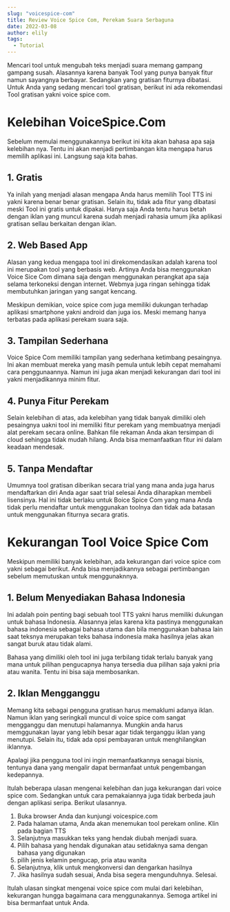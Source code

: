 ```yaml
---
slug: "voicespice-com"
title: Review Voice Spice Com, Perekam Suara Serbaguna
date: 2022-03-08
author: elily
tags:
  - Tutorial
---
```


Mencari tool untuk mengubah teks menjadi suara memang gampang gampang susah. Alasannya karena banyak Tool yang punya banyak fitur namun sayangnya berbayar. Sedangkan yang gratisan fiturnya dibatasi. Untuk Anda yang sedang mencari tool gratisan, berikut ini ada rekomendasi Tool gratisan yakni voice spice com.

# Kelebihan VoiceSpice.Com

Sebelum memulai menggunakannya berikut ini kita akan bahasa apa saja kelebihan nya. Tentu ini akan menjadi pertimbangan kita mengapa harus memilih aplikasi ini. Langsung saja kita bahas.

## 1. Gratis

Ya inilah yang menjadi alasan mengapa Anda harus memilih Tool TTS ini yakni karena benar benar gratisan. Selain itu, tidak ada fitur yang dibatasi meski Tool ini gratis untuk dipakai. Hanya saja Anda tentu harus betah dengan iklan yang muncul karena sudah menjadi rahasia umum jika aplikasi gratisan sellau berkaitan dengan iklan.

## 2. Web Based App

Alasan yang kedua mengapa tool ini direkomendasikan adalah karena tool ini merupakan tool yang berbasis web. Artinya Anda bisa menggunakan Voice Sice Com dimana saja dengan menggunakan perangkat apa saja selama terkoneksi dengan internet. Webmya juga ringan sehingga tidak membutuhkan jaringan yang sangat kencang.

Meskipun demikian, voice spice com juga memiliki dukungan terhadap aplikasi smartphone yakni android dan juga ios. Meski memang hanya terbatas pada aplikasi perekam suara saja.

## 3. Tampilan Sederhana

Voice Spice Com memiliki tampilan yang sederhana ketimbang pesaingnya. Ini akan membuat mereka yang masih pemula untuk lebih cepat memahami cara penggunaannya. Namun ini juga akan menjadi kekurangan dari tool ini yakni menjadikannya minim fitur.

## 4. Punya Fitur Perekam

Selain kelebihan di atas, ada kelebihan yang tidak banyak dimiliki oleh pesaingnya uakni tool ini memiliki fitur perekam yang membuatnya menjadi alat perekam secara online. Bahkan file rekaman Anda akan tersimpan di cloud sehingga tidak mudah hilang. Anda bisa memanfaatkan fitur ini dalam keadaan mendesak.

## 5. Tanpa Mendaftar

Umumnya tool gratisan diberikan secara trial yang mana anda juga harus mendaftarkan diri Anda agar saat trial selesai Anda diharapkan membeli lisensinya. Hal ini tidak berlaku untuk Boice Spice Com yang mana Anda tidak perlu mendaftar untuk menggunakan toolnya dan tidak ada batasan untuk menggunakan fiturnya secara gratis.

# Kekurangan Tool Voice Spice Com

Meskipun memiliki banyak kelebihan, ada kekurangan dari voice spice com yakni sebagai berikut. Anda bisa menjadikannya sebagai pertimbangan sebelum memutuskan untuk menggunaknnya.

## 1. Belum Menyediakan Bahasa Indonesia

Ini adalah poin penting bagi sebuah tool TTS yakni harus memiliki dukungan untuk bahasa Indonesia. Alasannya jelas karena kita pastinya menggunakan bahasa indonesia sebagai bahasa utama dan bila menggunakan bahasa lain saat teksnya merupakan teks bahasa indonesia maka hasilnya jelas akan sangat buruk atau tidak alami.

Bahasa yang dimiliki oleh tool ini juga terbilang tidak terlalu banyak yang mana untuk pilihan pengucapnya hanya tersedia dua pilihan saja yakni pria atau wanita. Tentu ini bisa saja membosankan.

## 2. Iklan Mengganggu

Memang kita sebagai pengguna gratisan harus memaklumi adanya iklan. Namun iklan yang seringkali muncul di voice spice com sangat mengganggu dan menutupi halamannya. Mungkin anda harus memggunakan layar yang lebih besar agar tidak terganggu iklan yang menutupi. Selain itu, tidak ada opsi pembayaran untuk menghilangkan iklannya.

Apalagi jika pengguna tool ini ingin memanfaatkannya senagai bisnis, tentunya dana yang mengalir dapat bermanfaat untuk pengembangan kedepannya.

Itulah beberapa ulasan mengenai kelebihan dan juga kekurangan dari voice spice com. Sedangkan untuk cara pemakaiannya juga tidak berbeda jauh dengan aplikasi seripa. Berikut ulasannya.

1. Buka browser Anda dan kunjungi voicespice.com
2. Pada halaman utama, Anda akan menemukan tool perekam online. Klin pada bagian TTS
3. Selanjutnya masukkan teks yang hendak diubah menjadi suara. 
4. Pilih bahasa yang hendak digunakan atau setidaknya sama dengan bahasa yang digunakan
5. pilih jenis kelamin pengucap, pria atau wanita
6. Selanjutnya, klik untuk mengkonversi dan dengarkan hasilnya
7. Jika hasilnya sudah sesuai, Anda bisa segera mengunduhnya. Selesai.

Itulah ulasan singkat mengenai voice spice com mulai dari kelebihan, kekurangan hungga bagaimana cara menggunakannya. Semoga artikel ini bisa bermanfaat untuk Anda.
